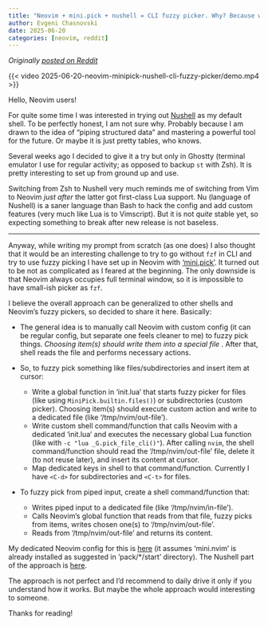 ```yaml
---
title: "Neovim + mini.pick + nushell = CLI fuzzy picker. Why? Because why not."
author: Evgeni Chasnovski
date: 2025-06-20
categories: [neovim, reddit]
---
```


*Originally [posted on Reddit](https://www.reddit.com/r/neovim/comments/1lg40xm/neovim_minipick_nushell_cli_fuzzy_picker_why/)*

{{< video 2025-06-20-neovim-minipick-nushell-cli-fuzzy-picker/demo.mp4 >}}

Hello, Neovim users!

For quite some time I was interested in trying out [Nushell](https://www.nushell.sh/) as my default shell. To be perfectly honest, I am not sure why. Probably because I am drawn to the idea of "piping structured data" and mastering a powerful tool for the future. Or maybe it is just pretty tables, who knows.

Several weeks ago I decided to give it a try but only in Ghostty (terminal emulator I use for regular activity; as opposed to backup `st` with Zsh). It is pretty interesting to set up from ground up and use.

Switching from Zsh to Nushell very much reminds me of switching from Vim to Neovim *just after* the latter got first-class Lua support. Nu (language of Nushell) is a saner language than Bash to hack the config and add custom features (very much like Lua is to Vimscript). But it is not *quite* stable yet, so expecting something to break after new release is not baseless.

---

Anyway, while writing my prompt from scratch (as one does) I also thought that it would be an interesting challenge to try to go without `fzf` in CLI and try to use fuzzy picking I have set up in Neovim with ['mini.pick'](https://github.com/nvim-mini/mini.nvim/blob/main/readmes/mini-pick.md). It turned out to be not as complicated as I feared at the beginning. The only downside is that Neovim always occupies full terminal window, so it is impossible to have small-ish picker as `fzf`.

I believe the overall approach can be generalized to other shells and Neovim's fuzzy pickers, so decided to share it here. Basically:

- The general idea is to manually call Neovim with custom config (it can be regular config, but separate one feels cleaner to me) to fuzzy pick things. *Choosing item(s) should write them into a special file* . After that, shell reads the file and performs necessary actions.

- So, to fuzzy pick something like files/subdirectories and insert item at cursor:
    - Write a global function in 'init.lua' that starts fuzzy picker for files (like using `MiniPick.builtin.files()`) or subdirectories (custom picker). Choosing item(s) should execute custom action and write to a dedicated file (like '/tmp/nvim/out-file').
    - Write custom shell command/function that calls Neovim with a dedicated 'init.lua' and executes the necessary global Lua function (like with `-c "lua _G.pick_file_cli()"`). After calling `nvim`, the shell command/function should read the '/tmp/nvim/out-file' file, delete it (to not reuse later), and insert its content at cursor.
    - Map dedicated keys in shell to that command/function. Currently I have `<C-d>` for subdirectories and `<C-t>` for files.

- To fuzzy pick from piped input, create a shell command/function that:
    - Writes piped input to a dedicated file (like '/tmp/nvim/in-file').
    - Calls Neovim's global function that reads from that file, fuzzy picks from items, writes chosen one(s) to '/tmp/nvim/out-file'.
    - Reads from '/tmp/nvim/out-file' and returns its content.

My dedicated Neovim config for this is [here](https://github.com/echasnovski/nvim/blob/a7b3e74d439959696f16f05178377cd6f557533d/init-cli-pick.lua) (it assumes 'mini.nvim' is already installed as suggested in 'pack/*/start' directory). The Nushell part of the approach is [here](https://github.com/echasnovski/dotfiles/blob/027e1fd73a9ba9e8f73245756bba5721afe6b7d6/nushell/.config/nushell/config.nu#L164-L213).

The approach is not perfect and I'd recommend to daily drive it only if you understand how it works. But maybe the whole approach would interesting to someone.

Thanks for reading!
